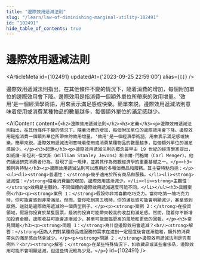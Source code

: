 ```yaml
---
title: "邊際效用遞減法則"
slug: "/learn/law-of-diminishing-marginal-utility-102491"
id: "102491"
hide_table_of_contents: true
---
```



# 邊際效用遞減法則

<ArticleMeta id={102491} updatedAt={'2023-09-25 22:59:00'} alias={`[]`} />
<div className='border-solid border-b border-t-0 my-4 border-[var(--ifm-color-gray-300)]' />

邊際效用遞減法則指出，在其他條件不變的情況下，隨着消費的增加，每個附加單位的邊際效用會下降。邊際效用是指消費一個額外單位所帶來的效用增量。'效用'是一個經濟學術語，用來表示滿足感或快樂。簡單來説，邊際效用遞減法則意味着使用或消費某種物品的數量越多，每個額外單位的滿足感越少。

<AIContent content={`<h2>邊際效用遞減法則</h2><h3>定義</h3><p>邊際效用遞減法則指出，在其他條件不變的情況下，隨着消費的增加，每個附加單位的邊際效用會下降。邊際效用是指消費一個額外單位所帶來的效用增量。'效用'是一個經濟學術語，用來表示滿足感或快樂。簡單來説，邊際效用遞減法則意味着使用或消費某種物品的數量越多，每個額外單位的滿足感越少。</p><h3>起源</h3><p>邊際效用遞減法則的概念最早由 19 世紀的經濟學家提出，如威廉·斯坦利·傑文斯（William Stanley Jevons）和卡爾·門格爾（Carl Menger）。他們通過研究消費者行為，發現了這一規律，並將其作為微觀經濟學的重要基礎之一。</p><h3>類別與特點</h3><p>邊際效用遞減法則可以應用於多種消費品和服務。其主要特點包括：</p><ul><li><strong>普遍性：</strong>幾乎適用於所有商品和服務。</li><li><strong>遞減性：</strong>隨着消費量的增加，邊際效用逐漸減少。</li><li><strong>主觀性：</strong>效用是主觀的，不同個體的邊際效用遞減速度可能不同。</li></ul><h3>具體案例</h3><p><strong>案例 1：</strong>假設你非常喜歡吃巧克力。當你吃第一塊巧克力時，你可能會感到非常滿足。然而，當你吃到第五塊時，你的滿足感可能會明顯減少，甚至感到厭倦。這就是邊際效用遞減的一個典型例子。</p><p><strong>案例 2：</strong>在投資領域，假設你投資於某隻股票，最初的投資可能帶來較高的收益和滿足感。然而，隨着你不斷增加投資金額，邊際收益可能會逐漸減少，甚至可能面臨更高的風險和更低的回報。</p><h3>常見問題</h3><p><strong>問題 1：</strong>為什麼邊際效用會遞減？<br/><strong>解答：</strong>因為人們對某種商品或服務的需求在達到一定程度後會逐漸飽和，額外的消費帶來的滿足感自然會減少。</p><p><strong>問題 2：</strong>邊際效用遞減法則是否有例外？<br/><strong>解答：</strong>在某些特殊情況下，如收藏品或某些奢侈品，邊際效用可能不會明顯遞減，但這些情況較為少見。</p>`} id={102491} />
